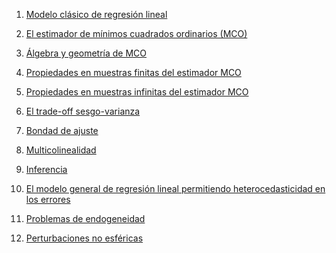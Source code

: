 1.  [Modelo clásico de regresión lineal](../2020-07-04-01-modelo-clasico-de-regresion-lineal/index.qmd)

2.  [El estimador de mínimos cuadrados ordinarios (MCO)](../2020-07-11-02-el-estimador-de-minimos-cuadrados-ordinarios-mco/index.qmd)

3.  [Álgebra y geometría de MCO](../2020-07-18-03-algebra-y-geometria-de-mco/index.qmd)

4.  [Propiedades en muestras finitas del estimador MCO](../2020-07-25-04-propiedades-en-muestras-finitas-del-estimador-mco/index.qmd)

5.  [Propiedades en muestras infinitas del estimador MCO](../2020-08-01-05-propiedades-en-muestras-infinitas-del-estimador-mco/index.qmd)

6.  [El trade-off sesgo-varianza](../2020-08-08-06-el-trade-off-sesgo-varianza/index.qmd)

7.  [Bondad de ajuste](../2020-08-15-07-bondad-de-ajuste/index.qmd)

8.  [Multicolinealidad](../2020-08-22-08-multicolinealidad/index.qmd)

9.  [Inferencia](../2020-08-29-09-inferencia/index.qmd)

10. [El modelo general de regresión lineal permitiendo heterocedasticidad en los errores](../2020-09-05-10-el-modelo-general-de-regresion-lineal-permitiendo-heterocedasticidad-en-los-errores/index.qmd)

11. [Problemas de endogeneidad](../2020-09-12-11-problemas-de-endogeneidad/index.qmd)

12. [Perturbaciones no esféricas](../2020-09-19-12-perturbaciones-no-esfericas/index.qmd)